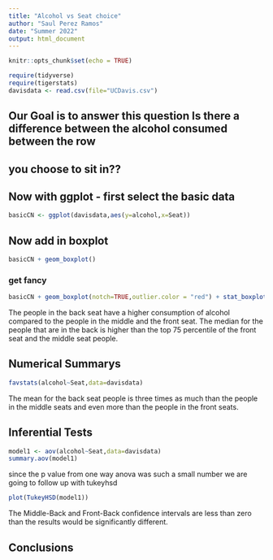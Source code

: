 ```yaml
---
title: "Alcohol vs Seat choice"
author: "Saul Perez Ramos"
date: "Summer 2022"
output: html_document
---
```


```r
knitr::opts_chunk$set(echo = TRUE)
```

```r
require(tidyverse)
require(tigerstats)
davisdata <- read.csv(file="UCDavis.csv")
```
## Our Goal is to answer this question Is there a difference between the alcohol consumed between the row
## you choose to sit in??

## Now with ggplot - first select the basic data

```r
basicCN <- ggplot(davisdata,aes(y=alcohol,x=Seat))
```
## Now add in boxplot

```r
basicCN + geom_boxplot()
```
  
  
### get fancy  

```r
basicCN + geom_boxplot(notch=TRUE,outlier.color = "red") + stat_boxplot(geom ='errorbar') + labs(title="Fancy notch boxplot \n with 2 lines")
```

The people in the back seat have a higher consumption of alcohol compared to the people in the middle and the front seat. The median for the people that are in the back is higher than the top 75 percentile of the front seat and the middle seat people. 

## Numerical Summarys 

```r
favstats(alcohol~Seat,data=davisdata)
```
The mean for the back seat people is three times as much than the people in the middle seats and even more than the people in the front seats.

## Inferential Tests

```r
model1 <- aov(alcohol~Seat,data=davisdata)
summary.aov(model1)
```
since the p value from one way anova was such a small number we are going to follow up with tukeyhsd

```r
plot(TukeyHSD(model1))
```

The Middle-Back and Front-Back confidence intervals are less than zero than the results would be significantly different. 

## Conclusions


